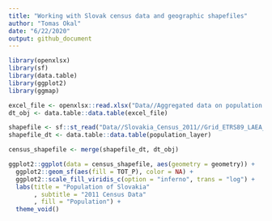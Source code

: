 ```yaml
---
title: "Working with Slovak census data and geographic shapefiles"
author: "Tomas Okal"
date: "6/22/2020"
output: github_document
---
```


```r

library(openxlsx)
library(sf)
library(data.table)
library(ggplot2)
library(ggmap)

```

```r

excel_file <- openxlsx::read.xlsx("Data//Aggregated data on population.xlsx")
dt_obj <- data.table::data.table(excel_file)

```

```r

shapefile <- sf::st_read("Data//Slovakia_Census_2011//Grid_ETRS89_LAEA_SK_1k.shp")
shapefile_dt <- data.table::data.table(population_layer)

census_shapefile <- merge(shapefile_dt, dt_obj)

```

```r

ggplot2::ggplot(data = census_shapefile, aes(geometry = geometry)) +
  ggplot2::geom_sf(aes(fill = TOT_P), color = NA) +
  ggplot2::scale_fill_viridis_c(option = "inferno", trans = "log") +
  labs(title = "Population of Slovakia"
       , subtitle = "2011 Census Data"
       , fill = "Population") +
  theme_void()

```



